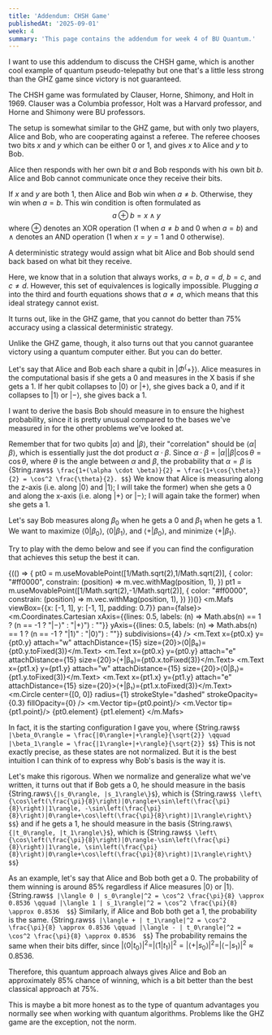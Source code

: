 ```yaml
---
title: 'Addendum: CHSH Game'
publishedAt: '2025-09-01'
week: 4
summary: 'This page contains the addendum for week 4 of BU Quantum.'
---
```

<KatexSpan>
I want to use this addendum to discuss the CHSH game, which is another cool example of quantum pseudo-telepathy but one that's a little less strong than the GHZ game since victory is not guaranteed.

The CHSH game was formulated by Clauser, Horne, Shimony, and Holt in 1969. Clauser was a Columbia professor, Holt was a Harvard professor, and Horne and Shimony were BU professors.

The setup is somewhat similar to the GHZ game, but with only two players, Alice and Bob, who are cooperating against a referee. The referee chooses two bits $x$ and $y$ which can be either $0$ or $1$, and gives $x$ to Alice and $y$ to Bob.

Alice then responds with her own bit $a$ and Bob responds with his own bit $b$. Alice and Bob cannot communicate once they receive their bits.

If $x$ and $y$ are both 1, then Alice and Bob win when $a \neq b$. Otherwise, they win when $a = b$. This win condition is often formulated as
$$
a \oplus b = x \land y
$$
where $\oplus$ denotes an XOR operation (1 when $a \neq b$ and 0 when $a=b$) and $\land$ denotes an AND operation (1 when $x=y=1$ and 0 otherwise).

A deterministic strategy would assign what bit Alice and Bob should send back based on what bit they receive.
<Table data={{headers: ["Player", "$0$", "$1$"], rows: [["$A$", "$a$", "$c$"], ["$B$", "$b$", "$d$"]]}}/>

Here, we know that in a solution that always works, $a=b$, $a=d$, $b=c$, and $c \neq d$. However, this set of equivalences is logically impossible. Plugging $a$ into the third and fourth equations shows that $a \neq a$, which means that this ideal strategy cannot exist. 

It turns out, like in the GHZ game, that you cannot do better than 75% accuracy using a classical deterministic strategy.

Unlike the GHZ game, though, it also turns out that you cannot guarantee victory using a quantum computer either. But you can do better.

Let's say that Alice and Bob each share a qubit in $|\Phi^\{+\}\rangle$. Alice measures in the computational basis if she gets a $0$ and measures in the X basis if she gets a $1$. If her qubit collapses to $|0\rangle$ or $|+\rangle$, she gives back a $0$, and if it collapses to $|1\rangle$ or $|-\rangle$, she gives back a $1$.

I want to derive the basis Bob should measure in to ensure the highest probability, since it is pretty unusual compared to the bases we've measured in for the other problems we've looked at.

Remember that for two qubits $|\alpha\rangle$ and $|\beta\rangle$, their "correlation" should be $\langle \alpha | \beta \rangle$, which is essentially just the dot product $\alpha \cdot \beta$. Since $\alpha \cdot \beta = |\alpha||\beta|\cos\theta = \cos\theta$, where $\theta$ is the angle between $\alpha$ and $\beta$, the probability that $\alpha = \beta$ is
{String.raw`$$
\frac{1+(\alpha \cdot \beta)}{2} = \frac{1+\cos{\theta}}{2} = \cos^2 \frac{\theta}{2}.
$$`}
We know that Alice is measuring along the z-axis (i.e. along $|0\rangle$ and $|1\rangle$; I will take the former) when she gets a $0$ and along the x-axis (i.e. along $|+\rangle$ or $|-\rangle$; I will again take the former) when she gets a $1$. 

Let's say Bob measures along $\beta_0$ when he gets a $0$ and $\beta_1$ when he gets a $1$. We want to maximize $\langle 0 | \beta_0\rangle$, $\langle 0 | \beta_1\rangle$, and $\langle + | \beta_0\rangle$, and minimize $\langle + | \beta_1\rangle$.

Try to play with the demo below and see if you can find the configuration that achieves this setup the best it can.

{(() => { 
    pt0 = m.useMovablePoint([1/Math.sqrt(2),1/Math.sqrt(2)], {
        color: "#ff0000",
        constrain: (position) => m.vec.withMag(position, 1),
    })
    pt1 = m.useMovablePoint([1/Math.sqrt(2),-1/Math.sqrt(2)], {
        color: "#ff0000",
        constrain: (position) => m.vec.withMag(position, 1),
    })
})()}
<m.Mafs viewBox={{x: [-1, 1], y: [-1, 1], padding: 0.7}} pan={false}>
    <m.Coordinates.Cartesian 
        xAxis={{lines: 0.5, labels: (n) => Math.abs(n) == 1 ? (n == -1 ? "|−⟩" : "|+⟩") : ""}} 
        yAxis={{lines: 0.5, labels: (n) => Math.abs(n) == 1 ? (n == -1 ? "|1⟩" : "|0⟩") : ""}} 
        subdivisions={4}
    />
    <m.Text x={pt0.x} y={pt0.y} attach="w" attachDistance={15} size={20}>⟨0|β₀⟩={pt0.y.toFixed(3)}</m.Text>
    <m.Text x={pt0.x} y={pt0.y} attach="e" attachDistance={15} size={20}>⟨+|β₀⟩={pt0.x.toFixed(3)}</m.Text>
    <m.Text x={pt1.x} y={pt1.y} attach="w" attachDistance={15} size={20}>⟨0|β₁⟩={pt1.y.toFixed(3)}</m.Text>
    <m.Text x={pt1.x} y={pt1.y} attach="e" attachDistance={15} size={20}>⟨+|β₁⟩={pt1.x.toFixed(3)}</m.Text>
    <m.Circle
        center={[0, 0]}
        radius={1}
        strokeStyle="dashed"
        strokeOpacity={0.3}
        fillOpacity={0}
    />
    <m.Vector tip={pt0.point}/>
    <m.Vector tip={pt1.point}/>
    {pt0.element}
    {pt1.element}
</m.Mafs>

In fact, it is the starting configuration I gave you, where
{String.raw`$$
|\beta_0\rangle = \frac{|0\rangle+|+\rangle}{\sqrt{2}} \qquad |\beta_1\rangle = \frac{|1\rangle+|+\rangle}{\sqrt{2}}
$$`}
This is not exactly precise, as these states are not normalized. But it is the best intuition I can think of to express why Bob's basis is the way it is.

Let's make this rigorous. When we normalize and generalize what we've written, it turns out that if Bob gets a $0$, he should measure in the basis {String.raw`$\{|s_0\rangle, |s_1\rangle\}$`}, which is
{String.raw`$$
\left\{\cos\left(\frac{\pi}{8}\right)|0\rangle+\sin\left(\frac{\pi}{8}\right)|1\rangle, -\sin\left(\frac{\pi}{8}\right)|0\rangle+\cos\left(\frac{\pi}{8}\right)|1\rangle\right\}
$$`}
and if he gets a $1$, he should measure in the basis {String.raw`$\{|t_0\rangle, |t_1\rangle\}$`}, which is
{String.raw`$$
\left\{\cos\left(\frac{\pi}{8}\right)|0\rangle-\sin\left(\frac{\pi}{8}\right)|1\rangle, \sin\left(\frac{\pi}{8}\right)|0\rangle+\cos\left(\frac{\pi}{8}\right)|1\rangle\right\}
$$`}

As an example, let's say that Alice and Bob both get a $0$. The probability of them winning is around 85% regardless if Alice measures $|0\rangle$ or $|1\rangle$.
{String.raw`$$
|\langle 0 | s_0\rangle|^2 = \cos^2 \frac{\pi}{8} \approx 0.8536 \qquad |\langle 1 | s_1\rangle|^2 = \cos^2 \frac{\pi}{8} \approx 0.8536 
$$`}
Similarly, if Alice and Bob both get a $1$, the probability is the same.
{String.raw`$$
|\langle + | t_1\rangle|^2 = \cos^2 \frac{\pi}{8} \approx 0.8536 \qquad |\langle - | t_0\rangle|^2 = \cos^2 \frac{\pi}{8} \approx 0.8536 
$$`}
The probability remains the same when their bits differ, since $|\langle 0 | t_0\rangle|^2 = |\langle 1 | t_1\rangle|^2 = |\langle + | s_0\rangle|^2 = |\langle - | s_1\rangle|^2 \approx 0.8536$. 

Therefore, this quantum approach always gives Alice and Bob an approximately 85% chance of winning, which is a bit better than the best classical approach at 75%.

This is maybe a bit more honest as to the type of quantum advantages you normally see when working with quantum algorithms. Problems like the GHZ game are the exception, not the norm.
</KatexSpan>